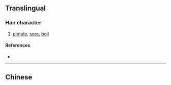 {{also|癤}}
{{character info}}
==Translingual==

===Han character===
{{Han char|rn=104|rad=疒|as=02|sn=7|four=|canj=KSL|ids=⿸疒𰆊}}

# [[pimple]], [[sore]], [[boil]]

====References====
* {{Han ref|kx=0769.091|hdz=42659.110|uh=7596|ud=30102}}

----

==Chinese==
{{zh-see|癤}}